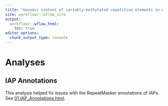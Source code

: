 ```yaml
---
title: "Genomic context of variably-methylated repetitive elements in mouse"
site: workflowr::wflow_site
output:
  workflowr::wflow_html:
    toc: true
editor_options:
  chunk_output_type: console
---
```


# Analyses

## IAP Annotations

This analysis helped fix issues with the RepeatMasker annotations of IAPs.
See [01.IAP_Annotations.html](01.IAP_Annotations.html).